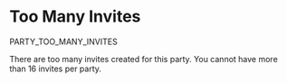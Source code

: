 # Too Many Invites

<Summary>PARTY_TOO_MANY_INVITES</Summary>

There are too many invites created for this party. You cannot have more than 16 invites per party.

